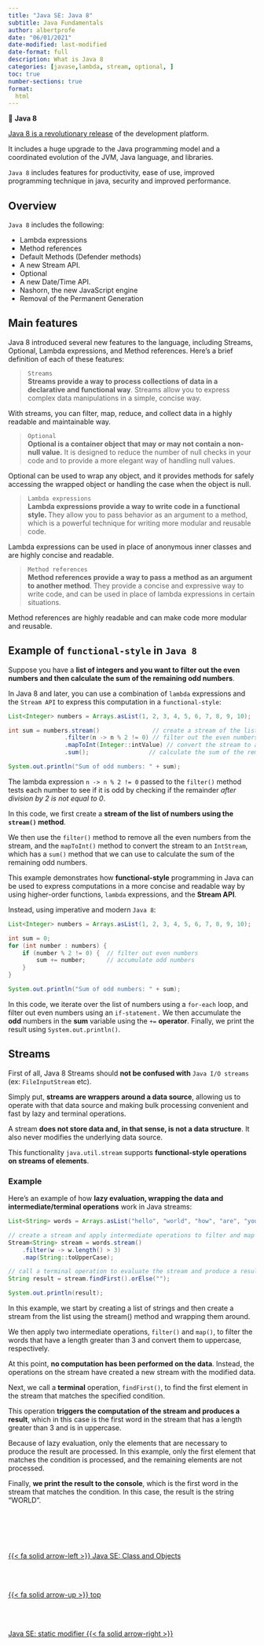 ```yaml
---
title: "Java SE: Java 8"
subtitle: Java Fundamentals
author: albertprofe
date: "06/01/2021"
date-modified: last-modified
date-format: full
description: What is Java 8
categories: [javase,lambda, stream, optional, ]
toc: true
number-sections: true
format:
  html
---
```


::: {.summary}
📘 **Java 8**

[Java 8 is a revolutionary release](){.external} of the development platform.

It includes a huge upgrade to the Java programming model and a coordinated evolution of the JVM, Java language, and libraries.

``Java 8`` includes features for productivity, ease of use, improved programming technique in java, security and improved performance.
:::


## Overview

``Java 8`` includes the following:

- Lambda expressions
- Method references
- Default Methods (Defender methods)
- A new Stream API.
- Optional
- A new Date/Time API.
- Nashorn, the new JavaScript engine
- Removal of the Permanent Generation


## Main features

Java 8 introduced several new features to the language, including Streams, Optional, Lambda expressions, and Method references. Here's a brief definition of each of these features:

> ``Streams``</br>
**Streams provide a way to process collections of data in a declarative and functional way**. Streams allow you to express complex data manipulations in a simple, concise way. 

::: {.column-margin}
With streams, you can filter, map, reduce, and collect data in a highly readable and maintainable way.
:::

> ``Optional``</br>
**Optional is a container object that may or may not contain a non-null value.** It is designed to reduce the number of null checks in your code and to provide a more elegant way of handling null values. 

::: {.column-margin}
Optional can be used to wrap any object, and it provides methods for safely accessing the wrapped object or handling the case when the object is null.
:::

> ``Lambda expressions``</br>
**Lambda expressions provide a way to write code in a functional style. **They allow you to pass behavior as an argument to a method, which is a powerful technique for writing more modular and reusable code. 

::: {.column-margin}
Lambda expressions can be used in place of anonymous inner classes and are highly concise and readable.
:::

> ``Method references``</br>
**Method references provide a way to pass a method as an argument to another method**. They provide a concise and expressive way to write code, and can be used in place of lambda expressions in certain situations.

::: {.column-margin}
Method references are highly readable and can make code more modular and reusable.
:::

## Example of ``functional-style`` in ``Java 8``

Suppose you have a **list of integers and you want to filter out the even numbers and then calculate the sum of the remaining odd numbers**.

In Java 8 and later, you can use a combination of ``lambda`` expressions and the ``Stream API`` to express this computation in a ``functional-style``:

```java
List<Integer> numbers = Arrays.asList(1, 2, 3, 4, 5, 6, 7, 8, 9, 10);

int sum = numbers.stream()               // create a stream of the list of numbers
                .filter(n -> n % 2 != 0) // filter out the even numbers
                .mapToInt(Integer::intValue) // convert the stream to an IntStream
                .sum();                 // calculate the sum of the remaining odd numbers

System.out.println("Sum of odd numbers: " + sum);

```
::: {.column-margin}
The lambda expression ``n -> n % 2 != 0`` passed to the ``filter()`` method tests each number to see if it is odd by checking if the remainder *after division by 2 is not equal to 0*.
:::

In this code, we first create a **stream of the list of numbers using the ``stream()`` method**.

We then use the ``filter()`` method to remove all the even numbers from the stream, and the ``mapToInt()`` method to convert the stream to an ``IntStream``, which has a ``sum()`` method that we can use to calculate the sum of the remaining odd numbers.

This example demonstrates how **functional-style** programming in Java can be used to express computations in a more concise and readable way by using higher-order functions, ``lambda`` expressions, and the **Stream API**.

Instead, using imperative and modern ``Java 8``:


```java
List<Integer> numbers = Arrays.asList(1, 2, 3, 4, 5, 6, 7, 8, 9, 10);

int sum = 0;
for (int number : numbers) {
    if (number % 2 != 0) {  // filter out even numbers
        sum += number;      // accumulate odd numbers
    }
}

System.out.println("Sum of odd numbers: " + sum);

```
::: {.column-margin}
In this code, we iterate over the list of numbers using a ``for-each`` loop, and filter out even numbers using an ``if-statement.`` We then accumulate the **odd** numbers in the **sum** variable using the ``+=`` **operator**. Finally, we print the result using ``System.out.println()``.
:::



## Streams

::: {.summary}
First of all, Java 8 Streams should **not be confused with** ``Java I/O streams`` (ex: ``FileInputStream`` etc).

Simply put, **streams are wrappers around a data source**, allowing us to operate with that data source and making bulk processing convenient and fast by lazy and terminal operations.

A stream **does not store data and, in that sense, is not a data structure**. It also never modifies the underlying data source.

This functionality ``java.util.stream`` supports **functional-style operations on streams of elements**.
:::

### Example


Here's an example of how **lazy evaluation, wrapping the data and intermediate/terminal operations** work in Java streams:

```java
List<String> words = Arrays.asList("hello", "world", "how", "are", "you");

// create a stream and apply intermediate operations to filter and map the data
Stream<String> stream = words.stream()
    .filter(w -> w.length() > 3)
    .map(String::toUpperCase);

// call a terminal operation to evaluate the stream and produce a result
String result = stream.findFirst().orElse("");

System.out.println(result);

```
::: {.column-margin}
In this example, we start by creating a list of strings and then create a stream from the list using the stream() method and wrapping them around.
:::


We then apply two intermediate operations, ``filter()`` and ``map()``, to filter the words that have a length greater than 3 and convert them to uppercase, respectively.

At this point, **no computation has been performed on the data**. Instead, the operations on the stream have created a new stream with the modified data.

Next, we call a **terminal** operation, ``findFirst()``, to find the first element in the stream that matches the specified condition. 

This operation **triggers the computation of the stream and produces a result**, which in this case is the first word in the stream that has a length greater than 3 and is in uppercase.

Because of lazy evaluation, only the elements that are necessary to produce the result are processed. In this example, only the first element that matches the condition is processed, and the remaining elements are not processed.

Finally, **we print the result to the console**, which is the first word in the stream that matches the condition. In this case, the result is the string "WORLD".

<!--- navLinks -->
<br><br>
<div class=row>
<br>
<div class='column left previous'>
<br>
[{{< fa solid arrow-left >}} Java SE: Class and Objects](/javase/se-concepts-objects.qmd)
<br>
</div>
<br>
<div class='column center'>
<br>
[{{< fa solid arrow-up >}} top](#top)
<br>
</div>
<br>
<div class='column right next'>
<br>
[Java SE: static modifier  {{< fa solid arrow-right >}}](/javase/se-concepts-static.qmd)
<br>
</div>
<br>
</div>
